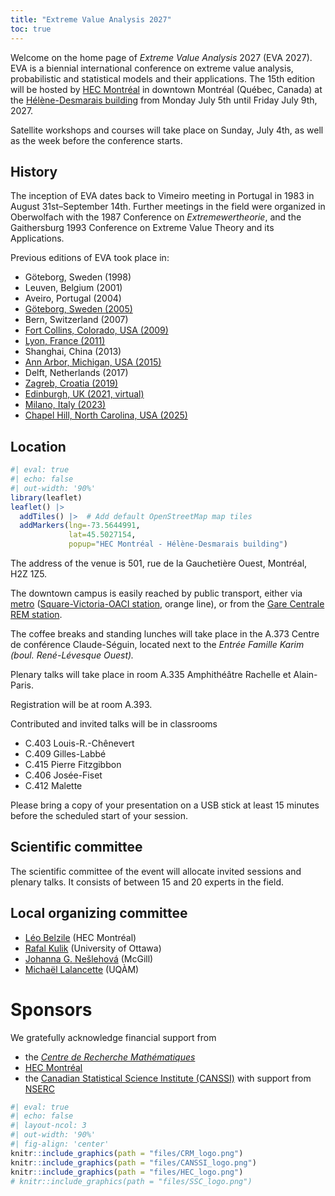 ```yaml
---
title: "Extreme Value Analysis 2027"
toc: true
---
```


Welcome on the home page of *Extreme Value Analysis* 2027 (EVA 2027). EVA is a biennial international conference on extreme value analysis, probabilistic and statistical models and their applications. The 15th edition  will be hosted by [HEC Montréal](www.hec.ca) in downtown Montréal (Québec, Canada) at the [Hélène-Desmarais building](https://www.hec.ca/en/campus/helene-desmarais/index.html) from Monday July 5th until Friday July 9th, 2027.


Satellite workshops and courses will take place on Sunday, July 4th, as well as the week before the conference starts.

## History

The inception of EVA dates back to Vimeiro meeting in Portugal in 1983 in August 31st--September 14th. Further meetings in the field were organized in Oberwolfach with the 1987 Conference on *Extremewertheorie*, and the Gaithersburg 1993 Conference on Extreme Value Theory and its Applications.

Previous editions of EVA took place in:

- Göteborg, Sweden (1998)
- Leuven, Belgium (2001)
- Aveiro, Portugal (2004)
- [Göteborg, Sweden (2005)](http://www.math.ku.dk/~mikosch/maphysto_extremes_2005/extremes.html)
- Bern, Switzerland (2007)
- [Fort Collins, Colorado, USA (2009)](http://www.stat.colostate.edu/graybillconference2009/)
- [Lyon, France (2011)](http://eva2011.univ-lyon1.fr/)
- Shanghai, China (2013)
- [Ann Arbor, Michigan, USA (2015)](https://sites.lsa.umich.edu/eva2015/)
- Delft, Netherlands (2017)
- [Zagreb, Croatia (2019)](https://web.math.pmf.unizg.hr/eva2019/)
- [Edinburgh, UK (2021, virtual)](https://www.maths.ed.ac.uk/school-of-mathematics/events/past-events/eva-2021)
- [Milano, Italy (2023)](https://dec.unibocconi.eu/research/extreme-value-analysis-eva-2023)
- [Chapel Hill, North Carolina, USA (2025)](https://eva2025.unc.edu/)

## Location

```r
#| eval: true
#| echo: false
#| out-width: '90%'
library(leaflet)
leaflet() |>
  addTiles() |>  # Add default OpenStreetMap map tiles
  addMarkers(lng=-73.5644991,
             lat=45.5027154,
             popup="HEC Montréal - Hélène-Desmarais building")
```


The address of the venue is 501, rue de la Gauchetière Ouest, Montréal, H2Z 1Z5.


The downtown campus is easily reached by public transport, either via [metro](https://www.stm.info/en/info/networks/metro) ([Square-Victoria-OACI station](https://www.stm.info/fr/infos/reseaux/metro/square-victoria-oaci), orange line), or from the [Gare Centrale REM station](https://rem.info/en/travelling/stations/gare-centrale).


The coffee breaks and standing lunches will take place in the A.373 Centre de conférence Claude-Séguin, located next to the *Entrée Famille Karim (boul. René-Lévesque Ouest).*

Plenary talks will take place in room A.335 Amphithéâtre Rachelle et Alain-Paris.

Registration will be at room A.393.

Contributed and invited talks will be in classrooms

- C.403 Louis-R.-Chênevert
- C.409 Gilles-Labbé
- C.415 Pierre Fitzgibbon
- C.406 Josée-Fiset
- C.412 Malette

Please bring a copy of your presentation on a USB stick at least 15 minutes before the scheduled start of your session.

## Scientific committee

The scientific committee of the event will allocate invited sessions and plenary talks. It consists of between 15 and 20 experts in the field.

## Local organizing committee

- [Léo Belzile](https://lbelzile.bitbucket.io) (HEC Montréal)
- [Rafal Kulik](https://mysite.science.uottawa.ca/rkulik/) (University of Ottawa)
- [Johanna G. Nešlehová](https://www.math.mcgill.ca/neslehova) (McGill)
- [Michaël Lalancette](https://mic-lalancette.github.io/) (UQÀM)

# Sponsors

We gratefully acknowledge financial support from

- the [*Centre de Recherche Mathématiques*](https://www.crmath.ca/)
- [HEC Montréal](https://www.hec.ca)
- the [Canadian Statistical Science Institute (CANSSI)](https://canssi.ca/) with support from [NSERC](https://www.nserc-crsng.gc.ca/index_eng.asp)


```r
#| eval: true
#| echo: false
#| layout-ncol: 3
#| out-width: '90%'
#| fig-align: 'center'
knitr::include_graphics(path = "files/CRM_logo.png")
knitr::include_graphics(path = "files/CANSSI_logo.png")
knitr::include_graphics(path = "files/HEC_logo.png")
# knitr::include_graphics(path = "files/SSC_logo.png")

```
